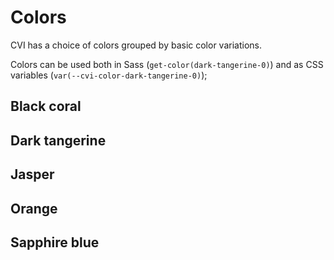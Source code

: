 
<Meta of={ColorsStories} />

# Colors

CVI has a choice of colors grouped by basic color variations.

Colors can be used both in Sass (`get-color(dark-tangerine-0)`) and as CSS variables (`var(--cvi-color-dark-tangerine-0)`);

## Black coral

<Story name="Black Coral" height="540px" of={ColorsStories.BlackCoral} />

## Dark tangerine

<Story name="Dark Tangerine" height="540px" of={ColorsStories.DarkTangerine} />

## Jasper

<Story name="Jasper" height="540px" of={ColorsStories.Jasper} />

## Orange

<Story name="Orange" height="540px" of={ColorsStories.Orange} />

## Sapphire blue

<Story name="Sapphire Blue" height="540px" of={ColorsStories.SapphireBlue} />
